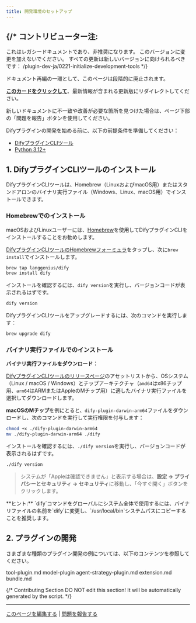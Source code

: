 ```yaml
---
title: 開発環境のセットアップ
---
```



{/* 
  コントリビューター注:
  ----------------
  これはレガシードキュメントであり、非推奨になります。
  このバージョンに変更を加えないでください。
  すべての更新は新しいバージョンに向けられるべきです：
  /plugin-dev-ja/0221-initialize-development-tools
*/}

<Card title="このドキュメントはまもなく非推奨になります" icon="circle-exclamation" href="/plugin-dev-ja/0221-initialize-development-tools">
  <p>ドキュメント再編の一環として、このページは段階的に廃止されます。</p>
  
  <p><u><b>このカードをクリックして</b></u>、最新情報が含まれる更新版にリダイレクトしてください。</p>
  
  <p>新しいドキュメントに不一致や改善が必要な箇所を見つけた場合は、ページ下部の「問題を報告」ボタンを使用してください。</p>
</Card>

Difyプラグインの開発を始める前に、以下の前提条件を準備してください：
* [DifyプラグインCLIツール](https://github.com/langgenius/dify-plugin-daemon?tab=readme-ov-file#cli)
* [Python 3.12+](https://docs.python.org/3.12/using/index.html)

## **1. DifyプラグインCLIツールのインストール**

DifyプラグインCLIツールは、Homebrew（LinuxおよびmacOS用）またはスタンドアロンのバイナリ実行ファイル（Windows、Linux、macOS用）でインストールできます。

### Homebrewでのインストール

macOSおよびLinuxユーザーには、[Homebrew](https://brew.sh/)を使用してDifyプラグインCLIをインストールすることをお勧めします。

[DifyプラグインCLIツールのHomebrewフォーミュラ](https://github.com/langgenius/homebrew-dify)をタップし、次に`brew install`でインストールします。

```bash
brew tap langgenius/dify
brew install dify
```

インストールを確認するには、`dify version`を実行し、バージョンコードが表示されるはずです。
```bash
dify version
```

DifyプラグインCLIツールをアップグレードするには、次のコマンドを実行します：

```bash
brew upgrade dify
```

### バイナリ実行ファイルでのインストール

**バイナリ実行ファイルをダウンロード：**

[DifyプラグインCLIツールのリリースページ](https://github.com/langgenius/dify-plugin-daemon/releases)のアセットリストから、OSシステム（Linux / macOS / Windows）とチップアーキテクチャ（`amd64`はx86チップ用、`arm64`はARMまたはAppleのMチップ用）に適したバイナリ実行ファイルを選択してダウンロードします。

**macOSのMチップ**を例にとると、`dify-plugin-darwin-arm64`ファイルをダウンロードし、次のコマンドを実行して実行権限を付与します：
```bash
chmod +x ./dify-plugin-darwin-arm64
mv ./dify-plugin-darwin-arm64 ./dify
```

インストールを確認するには、`./dify version`を実行し、バージョンコードが表示されるはずです。
```bash
./dify version
```

> システムが「Appleは確認できません」と表示する場合は、**設定 → プライバシーとセキュリティ → セキュリティ**に移動し、「今すぐ開く」ボタンをクリックします。

<Info>
    **ヒント:**
    `dify`コマンドをグローバルにシステム全体で使用するには、バイナリファイルの名前を`dify`に変更し、`/usr/local/bin`システムパスにコピーすることを推奨します。
</Info>

## **2. プラグインの開発**

さまざまな種類のプラグイン開発の例については、以下のコンテンツを参照してください。

<Card title="tool-plugin.md" icon="link" href="tool-plugin.md">
  tool-plugin.md
</Card>

<Card title="model-plugin" icon="link" href="model-plugin/">
  model-plugin
</Card>

<Card title="agent-strategy-plugin.md" icon="link" href="agent-strategy-plugin.md">
  agent-strategy-plugin.md
</Card>

<Card title="extension.md" icon="link" href="extension-plugin.md">
  extension.md
</Card>

<Card title="bundle.md" icon="link" href="bundle.md">
  bundle.md
</Card>

{/*
Contributing Section
DO NOT edit this section!
It will be automatically generated by the script.
*/}

---

[このページを編集する](https://github.com/langgenius/dify-docs/edit/main/ja-jp/plugins/quick-start/develop-plugins/initialize-development-tools.mdx) | [問題を報告する](https://github.com/langgenius/dify-docs/issues/new?title=ドキュメントの問題%3A%20alize-development-to&body=%23%23%20問題の説明%0A%3C%21--%20発見した問題について簡単に説明してください%20--%3E%0A%0A%23%23%20ページリンク%0Ahttps%3A%2F%2Fgithub.com%2Flanggenius%2Fdify-docs%2Fblob%2Fmain%2Fja-jp/plugins/quick-start/develop-plugins%2Finitialize-development-tools.mdx%0A%0A%23%23%20提案される変更%0A%3C%21--%20特定の変更案がある場合は、ここで説明してください%20--%3E%0A%0A%3C%21--%20ドキュメントの品質向上にご協力いただきありがとうございます！%20--%3E)

